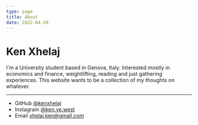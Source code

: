 ```yaml
---
type: page
title: About
date: 2022-04-20
---
```


# Ken Xhelaj

I'm a University student based in Genova, Italy. Interested mostly in economics and finance, weightlifting, reading and just gathering experiences. This website wants to be a collection of my thoughts on whatever.



---

- GitHub [@kenxhelaj](https://github.com/kenxhelaj)
- Instagram [@ken.ye.west](https://instagram.com/ken.ye.west)
- Email xhelaj.ken@gmail.com
